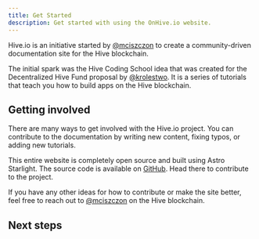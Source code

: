 ```yaml
---
title: Get Started
description: Get started with using the OnHive.io website.
---
```



Hive.io is an initiative started by [@mciszczon](https://ecency.com/@mciszczon)
to create a community-driven documentation site for the Hive blockchain.

The initial spark was the Hive Coding School idea that was created for the Decentralized Hive Fund proposal
by [@krolestwo](https://ecency.com/@krolestwo). It is a series of tutorials that teach you
how to build apps on the Hive blockchain.

## Getting involved

There are many ways to get involved with the Hive.io project. You can contribute to the documentation by
writing new content, fixing typos, or adding new tutorials.

This entire website is completely open source and built using Astro Starlight.
The source code is available on [GitHub](https://github.com/instytutfi/onhive.io). Head there to
contribute to the project.

If you have any other ideas for how to contribute or make the site better, feel free to reach out
to [@mciszczon](https://ecency.com/@mciszczon) on the Hive blockchain.

## Next steps

<CardGrid stagger>
  <LinkCard
    title="Hive Coding School"
    href="/school/"
    description="Learn how to build apps on the Hive blockchain."
  />
  <LinkCard
    title="Contribute on Github"
    href="https://github.com/instytutfi/onhive.io"
    description="Contribute to the documentation on Github."
  />
  <LinkCard
    title="Follow Hive Coding on Hive"
    href="https://ecency.com/@hivecoding"
    description="Follow the Hive Coding account on Hive blockchain."
  />
  <LinkCard
    title="Join the Community"
    href="https://ecency.com/created/hive-133954"
    description="Join the Hive Coding Community on Hive blockchain."
  />
</CardGrid>
